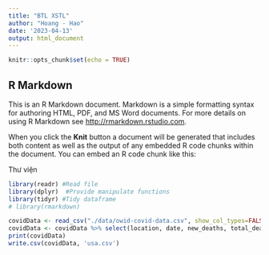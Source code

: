 ```yaml
---
title: "BTL XSTL"
author: "Hoang - Hao"
date: '2023-04-13'
output: html_document
---
```


```r
knitr::opts_chunk$set(echo = TRUE)
```

## R Markdown

This is an R Markdown document. Markdown is a simple formatting syntax for authoring HTML, PDF, and MS Word documents. For more details on using R Markdown see <http://rmarkdown.rstudio.com>.

When you click the **Knit** button a document will be generated that includes both content as well as the output of any embedded R code chunks within the document. You can embed an R code chunk like this:

Thư viện
```r
library(readr) #Read file
library(dplyr)  #Provide manipulate functions
library(tidyr) #Tidy dataframe
# library(rmarkdown)
```

```r
covidData <- read_csv("./data/owid-covid-data.csv", show_col_types=FALSE)
covidData <- covidData %>% select(location, date, new_deaths, total_deaths, new_cases, total_cases, new_tests, total_tests, positive_rate, people_fully_vaccinated, icu_patients, hosp_patients, reproduction_rate, population, ) %>% filter(location == 'United States')
print(covidData)
write.csv(covidData, 'usa.csv')
```
